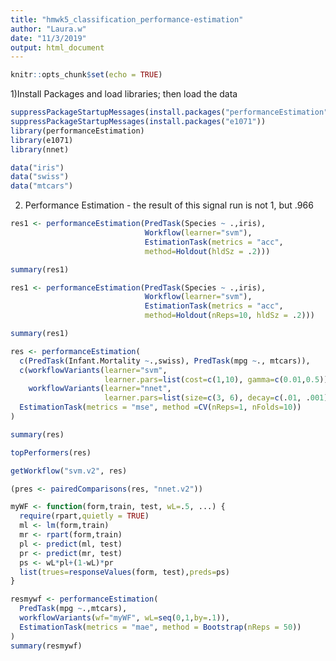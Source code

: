 ```yaml
---
title: "hmwk5_classification_performance-estimation"
author: "Laura.w"
date: "11/3/2019"
output: html_document
---
```


```r
knitr::opts_chunk$set(echo = TRUE)
```
1)Install Packages and load libraries; then load the data
```r
suppressPackageStartupMessages(install.packages("performanceEstimation"))
suppressPackageStartupMessages(install.packages("e1071"))
library(performanceEstimation)
library(e1071)
library(nnet)

data("iris")
data("swiss")
data("mtcars")

```

2) Performance Estimation - the result of this signal run is not 1, but .966
```r
res1 <- performanceEstimation(PredTask(Species ~ .,iris),
                              Workflow(learner="svm"),
                              EstimationTask(metrics = "acc",
                              method=Holdout(hldSz = .2)))
```

```r
summary(res1)
```

```r
res1 <- performanceEstimation(PredTask(Species ~ .,iris),
                              Workflow(learner="svm"),
                              EstimationTask(metrics = "acc",
                              method=Holdout(nReps=10, hldSz = .2)))
```

```r
summary(res1)
```

```r
res <- performanceEstimation(
  c(PredTask(Infant.Mortality ~.,swiss), PredTask(mpg ~., mtcars)),
  c(workflowVariants(learner="svm",
                     learner.pars=list(cost=c(1,10), gamma=c(0.01,0.5))),
    workflowVariants(learner="nnet",
                     learner.pars=list(size=c(3, 6), decay=c(.01, .001)))),
  EstimationTask(metrics = "mse", method =CV(nReps=1, nFolds=10))
)
```

```r
summary(res)
```

```r
topPerformers(res)
```

```r
getWorkflow("svm.v2", res)
```

```r
(pres <- pairedComparisons(res, "nnet.v2"))

```

```r
myWF <- function(form,train, test, wL=.5, ...) {
  require(rpart,quietly = TRUE)
  ml <- lm(form,train)
  mr <- rpart(form,train)
  pl <- predict(ml, test)
  pr <- predict(mr, test)
  ps <- wL*pl+(1-wL)*pr
  list(trues=responseValues(form, test),preds=ps)
}

resmywf <- performanceEstimation(
  PredTask(mpg ~.,mtcars),
  workflowVariants(wf="myWF", wL=seq(0,1,by=.1)),
  EstimationTask(metrics = "mae", method = Bootstrap(nReps = 50))
)
summary(resmywf)
```